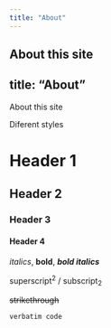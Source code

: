 ```yaml
---
title: "About"
---
```


About this site
---
title: "About"
---

About this site

Diferent styles

# Header 1

## Header 2

### Header 3

#### Header 4

*italics*, **bold**, ***bold italics***

superscript^2^ / subscript~2~

~~strikethrough~~

`verbatim code`


